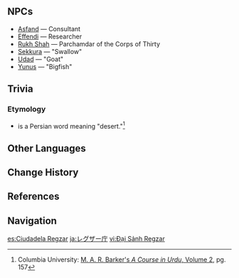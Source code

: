 {{Location Infobox
|image        = <gallery>
Citadel of Regzar.png|In-game
Point of Interest Citadel of Regzar Map Location.png|Map
</gallery>
|type         = Point of Interest
|region       = Sumeru
|subregion    = Dharma Forest
|area         = Avidya Forest
|subarea      = Sumeru City
|poi          = Treasures Street
}}
{{Location Intro|description=<p>{{If Self|Citadel of Regzar|It|Citadel of Regzar}} is the [[Corps of Thirty]]'s headquarters.</p>}}

==NPCs==
* [[Asfand]] &mdash; Consultant
* [[Effendi]] &mdash; Researcher
* [[Rukh Shah]] &mdash; Parchamdar of the Corps of Thirty
* [[Sekkura]] &mdash; "Swallow"
* [[Udad]] &mdash; "Goat"
* [[Yunus]] &mdash; "Bigfish"

==Trivia==
===Etymology===
* {{Lang|''Regzar''|fa=ریگ زار}} is a Persian word meaning "desert."<ref>Columbia University: [http://www.columbia.edu/itc/mealac/pritchett/00urduhindilinks/txt_barker_persian.pdf M. A. R. Barker's ''A Course in Urdu'', Volume 2], pg. 157</ref>
<!--
==Gallery==
<gallery>
</gallery>
-->
==Other Languages==
{{Other Languages
|default_hidden = 1
|en      = Citadel of Regzar
|zhs     = 聚砂厅
|zhs_rm  = Jùshā-tīng
|zht     = 聚砂廳
|zht_rm  = Jùshā-tīng
|ja      = レグザー庁
|ja_rm   = Reguzaa-chou
|ko      = {{tt|취사청|聚砂廳}}
|ko_rm   = Chwisa-cheong
|es      = Ciudadela Regzar
|fr      = Citadelle de Regzar
|ru      = Цитадель Регзара
|th      = ป้อมปราการ Regzar
|th_rm   = Pom Prakan Regzar
|vi      = Đại Sảnh Regzar
|de      = Halle von Regzar
|id      = Citadel of Regzar
|pt      = Cidadela de Regzar
|tr      = Regzar Kalesi
|it      = Cittadella di Regzar
}}

==Change History==
{{Change History|3.0}}

==References==
{{Reflist}}

==Navigation==
{{PoI Navbox|Sumeru}}

[[es:Ciudadela Regzar]]
[[ja:レグザー庁]]
[[vi:Đại Sảnh Regzar]]
